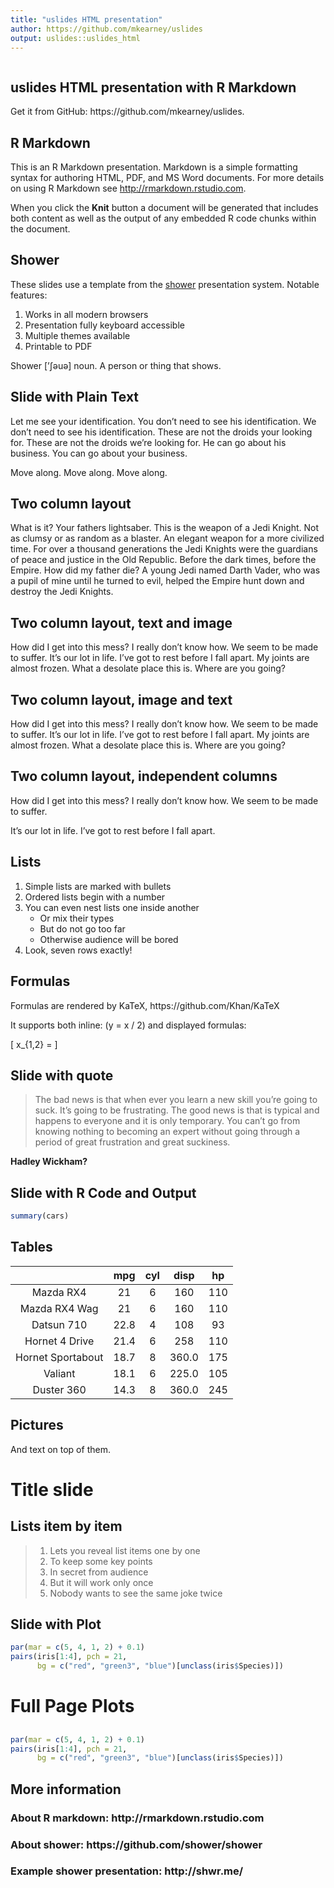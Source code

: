 ```yaml
---
title: "uslides HTML presentation"
author: https://github.com/mkearney/uslides
output: uslides::uslides_html
---
```


```r
```

## uslides HTML presentation with R Markdown { .white }

<p class="white">
Get it from GitHub: https://github.com/mkearney/uslides.
</p>

## R Markdown

This is an R Markdown presentation. Markdown is a simple formatting syntax
for authoring HTML, PDF, and MS Word documents. For more details on using R
Markdown see <http://rmarkdown.rstudio.com>.

When you click the **Knit** button a document will be generated that
includes both content as well as the output of any embedded R code chunks
within the document.

## Shower

These slides use a template from the [shower](https://github.com/shower/shower)
presentation system. Notable features:

1. Works in all modern browsers
1. Presentation fully keyboard accessible
1. Multiple themes available
1. Printable to PDF

<p class="note"> Shower ['ʃəuə] noun. A person or thing that shows.</p>

## Slide with Plain Text

Let me see your identification. You don't need to see his
identification. We don't need to see his identification. These are not the
droids your looking for. These are not the droids we're looking for. He can
go about his business. You can go about your business.

Move along. Move along. Move along.

## Two column layout


<p class="double">
What is it? Your fathers lightsaber. This is the weapon of a Jedi
Knight. Not as clumsy or as random as a blaster. An elegant weapon for a
more civilized time. For over a thousand generations the Jedi Knights were
the guardians of peace and justice in the Old Republic. Before the dark
times, before the Empire. How did my father die? A young Jedi named Darth
Vader, who was a pupil of mine until he turned to evil, helped the Empire
hunt down and destroy the Jedi Knights.
</p>

## Two column layout, text and image

<p class="double">
How did I get into this mess? I really don't know how. We seem to be made
to suffer. It's our lot in life. I've got to rest before I fall apart. My
joints are almost frozen. What a desolate place this is. Where are you
going?

</p>

## Two column layout, image and text

<p class="double">

How did I get into this mess? I really don't know how. We seem to be made
to suffer. It's our lot in life. I've got to rest before I fall apart. My
joints are almost frozen. What a desolate place this is. Where are you
going?
</p>

## Two column layout, independent columns

<div class="double">
<p class="double-flow">
How did I get into this mess? I really don't know how. We seem to be made
to suffer.
</p><p class="double-flow">
It's our lot in life. I've got to rest before I fall apart.
</p>
</div>

## Lists

1. Simple lists are marked with bullets
1. Ordered lists begin with a number
1. You can even nest lists one inside another
    * Or mix their types
    * But do not go too far
    * Otherwise audience will be bored
1. Look, seven rows exactly!

## Formulas

Formulas are rendered by KaTeX, https://github.com/Khan/KaTeX

It supports both inline: \(y = x / 2\) and displayed formulas:

\[ x_{1,2} = \frac{- b \pm \sqrt{b^2 - 4ac}}{2a} \]

## Slide with quote

> The bad news is that when ever you learn a new skill you're going to
> suck. It's going to be frustrating. The good news is that is typical and
> happens to everyone and it is only temporary. You can't go from knowing
> nothing to becoming an expert without going through a period of great
> frustration and great suckiness.

**Hadley Wickham? **

## Slide with R Code and Output

```r
summary(cars)
```

## Tables

|                   |  mpg  |  cyl  |  disp  |  hp  |
|:-----------------:|:-----:|:-----:|:------:|:----:|
|     Mazda RX4     | 21    |   6   |  160   | 110  |
|   Mazda RX4 Wag   | 21    |   6   |  160   | 110  |
|    Datsun 710     | 22.8  |   4   |  108   |  93  |
|   Hornet 4 Drive  | 21.4  |   6   |  258   | 110  |
| Hornet Sportabout | 18.7  |   8   |  360.0 | 175  |
|       Valiant     | 18.1  |   6   |  225.0 | 105  |
|      Duster 360   | 14.3  |   8   |  360.0 | 245  |

## Pictures { .white }


<p class="white">
And text on top of them.
</p>

# Title slide

## Lists item by item

> 1. Lets you reveal list items one by one
> 2. To keep some key points
> 3. In secret from audience
> 4. But it will work only once
> 5. Nobody wants to see the same joke twice

## Slide with Plot

```r
par(mar = c(5, 4, 1, 2) + 0.1)
pairs(iris[1:4], pch = 21,
      bg = c("red", "green3", "blue")[unclass(iris$Species)])
```

# Full Page Plots

## { .fullpage }

<div class="fullpage width">
```r
par(mar = c(5, 4, 1, 2) + 0.1)
pairs(iris[1:4], pch = 21,
      bg = c("red", "green3", "blue")[unclass(iris$Species)])
```
</div>

## More information

### About R markdown: http://rmarkdown.rstudio.com

### About shower: https://github.com/shower/shower

### Example shower presentation: http://shwr.me/
